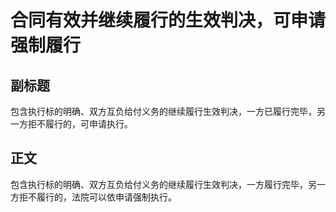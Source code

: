 # 合同有效并继续履行的生效判决，可申请强制履行
## 副标题
包含执行标的明确、双方互负给付义务的继续履行生效判决，一方已履行完毕，另一方拒不履行的，可申请执行。
## 正文
包含执行标的明确、双方互负给付义务的继续履行生效判决，一方履行完毕，另一方拒不履行的，法院可以依申请强制执行。
